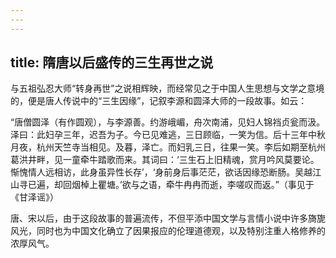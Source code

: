 ```yaml
---
---
---
```

title: 隋唐以后盛传的三生再世之说
---




与五祖弘忍大师“转身再世”之说相辉映，而经常见之于中国人生思想与文学之意境的，便是唐人传说中的“三生因缘”，记叙李源和圆泽大师的一段故事。如云：

“唐僧圆泽（有作圆观），与李源善。约游峨嵋，舟次南浦，见妇人锦裆贞瓮而汲。泽曰：此妇孕三年，迟吾为子。今已见难逃，三日顾临，一笑为信。后十三年中秋月夜，杭州天竺寺当相见。及暮，泽亡。而妇乳三日，往果一笑。李后如期至杭州葛洪井畔，见一童牵牛踏歌而来。其词曰：‘三生石上旧精魂，赏月吟风莫要论。惭愧情人远相访，此身虽异性长存’，‘身前身后事茫茫，欲话因缘恐断肠。吴越江山寻已遍，却回烟棹上瞿塘。’欲与之语，牵牛冉冉而逝，李嗟叹而返。”（事见于《甘泽谣》）

唐、宋以后，由于这段故事的普遍流传，不但平添中国文学与言情小说中许多旖旎风光，同时也为中国文化确立了因果报应的伦理道德观，以及特别注重人格修养的浓厚风气。